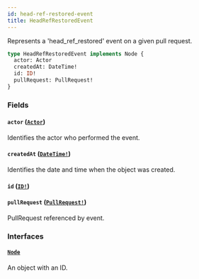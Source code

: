 ```yaml
---
id: head-ref-restored-event
title: HeadRefRestoredEvent
---
```


Represents a 'head_ref_restored' event on a given pull request.

```graphql
type HeadRefRestoredEvent implements Node {
  actor: Actor
  createdAt: DateTime!
  id: ID!
  pullRequest: PullRequest!
}
```

### Fields

#### `actor` ([`Actor`](/docs/api/interfaces/actor))

Identifies the actor who performed the event.

#### `createdAt` ([`DateTime!`](/docs/api/scalars/date-time))

Identifies the date and time when the object was created.

#### `id` ([`ID!`](/docs/api/scalars/id))

#### `pullRequest` ([`PullRequest!`](/docs/api/objects/pull-request))

PullRequest referenced by event.

### Interfaces

#### [`Node`](/docs/api/interfaces/node)

An object with an ID.
